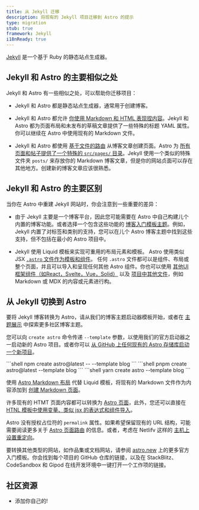 ```yaml
---
title: 从 Jekyll 迁移
description: 将现有的 Jekyll 项目迁移到 Astro 的提示
type: migration
stub: true
framework: Jekyll
i18nReady: true
---
```



[Jekyll](https://jekyllrb.com) 是一个基于 Ruby 的静态站点生成器。

## Jekyll 和 Astro 的主要相似之处

Jekyll 和 Astro 有一些相似之处，可以帮助你迁移项目：

- Jekyll 和 Astro 都是静态站点生成器，通常用于创建博客。

- Jekyll 和 Astro 都允许 [你使用 Markdown 和 HTML 表现捏内容](/zh-cn/guides/content/)。Jekyll 和 Astro 都为页面布局和未发布的草稿文章提供了一些特殊的标题 YAML 属性。你可以继续在 Astro 中使用现有的 Markdown 文件。

- Jekyll 和 Astro 都使用 [基于文件的路由](/zh-cn/core-concepts/routing/) 从博客文章创建页面。Astro 为 [所有页面和帖子提供了一个特殊的 `src/pages/` 目录](/zh-cn/core-concepts/project-structure/#srcpages)。Jekyll 使用一个类似的特殊文件夹 `posts/` 来存放你的 Markdown 博客文章，但是你的网站贞面可以存在其他地方。创建新的博客文章应该很熟悉。

## Jekyll 和 Astro 的主要区别

当你在 Astro 中重建 Jekyll 网站时，你会注意到一些重要的差异：

- 由于 Jekyll 主要是一个博客平台，因此您可能需要在 Astro 中自己构建儿个内置的博客功能。或者选择一个包含这些功能的 [博客入门模板主题](https://astro.build/themes?search=&categories%5B%5D=blog)。例如，Jekyll 内置了对标签和类别的支持，您可以在儿个 Astro 博客主题中找到这些支持，但不包括在最小的 Astro 项目中。

- Jekyll 使用 Liquid 模板来实现可重用的布局元素和模板。 Astro 使用类似 JSX  [`.astro` 文件作为模板和组件](/zh-cn/core-concepts/astro-components/)。 任何 `.astro` 文件都可以是组件、布局或整个页面，并且可以导入和呈现任何其他 Astro 组件。你也可以使用 [其他UI框架组件（如React，Svelte，Vue，Solid）](/zh-cn/core-concepts/framework-components/) 以及 [项目中其他文件](/zh-cn/guides/imports/)，例如 Markdown 或 MDX 的内容或元素进行构。

## 从 Jekyll 切换到 Astro

要将 Jekyll 博客转换为 Astro，请从我们的博客主题启动器模板开始，或者在 [主题展示](https://astro.build/themes/) 中探索更多社区博客主题。

您可以向 `create astro` 命令传递 `--template` 参数，以使用我们的官方启动器之一启动新的 Astro 项目。或者你可以 [从 GitHub 上任何现有的 Astro 存储库启动一个新项目](/zh-cn/install/auto/#入门模板)。

  <PackageManagerTabs>
    <Fragment slot="npm">
    ```shell
    npm create astro@latest -- --template blog
    ```
    </Fragment>
    <Fragment slot="pnpm">
    ```shell
    pnpm create astro@latest --template blog
    ```
    </Fragment>
    <Fragment slot="yarn">
    ```shell
    yarn create astro --template blog
    ```
    </Fragment>
  </PackageManagerTabs>

使用 [Astro Markdown 布局](/zh-cn/core-concepts/layouts/#markdownmdx-布局) 代替 Liquid 模板，将现有的 Markdown 文件作为内容添加到 [创建 Markdown 页面](/zh-cn/core-concepts/layouts/#markdownmdx-布局)。

许多现有的 HTMT 页面内容都可以转换为 [Astro 页面](/zh-cn/core-concepts/astro-pages/)，此外，您还可以直接在[HTNL 模板中使用变量、类似 jsx 的表达式和组件导入](/zh-cn/core-concepts/astro-syntax/#jsx-like-expressions)。

Astro 没有授权占位符的 `permalink` 属性。如果希望保留现有的 URL 结构，可能需要阅读更多关于 [Astro 页面路由](/zh-cn/core-concepts/routing/) 的信息。或者，考虑在 Netlifv 这样的 [主机上设置重定向](https://docs.netlify.com/routing/redirects/)。

要转换其他类型的网站，如作品集或文档网站，请参阅 [astro.new](https://astro.new) 上的更多官方入门模板。你会找到每个项目的 GitHub 仓库的链接，以及在 StackBlitz、CodeSandbox 和 Gipod 在线开发环境中一键打开一个工作项的链接。

## 社区资源

- 添加你自己的!

